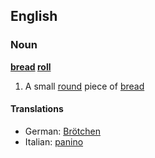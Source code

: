 ==English==
{{wikipedia}}
===Noun===
'''[[bread]] [[roll]]'''
# A small [[round]] piece of [[bread]]
====Translations====
*German: [[Brötchen]]
*Italian: [[panino]]